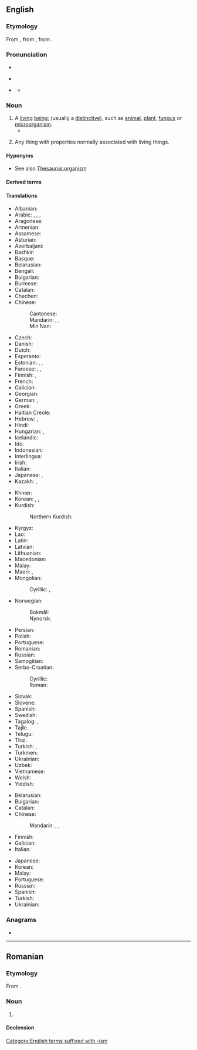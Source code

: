 ==English==
{{wikipedia|lang=en}}

===Etymology===
From {{suffix|en|organ|ism}}, from {{derived|en|grc|ὄργανον||tool, instrument}}, from {{derived|en|ine-pro|*werǵ-||work}}. {{etystub|en|needs suffix info / intermediate steps}}

===Pronunciation===
* {{enPR|ôr′gə-nĭz'əm}}
* {{a|UK}} {{IPA|en|/ˈɔː.ɡəˌnɪz.əm/}}
* {{a|US}} {{IPA|en|/ˈɔɹ.ɡəˌnɪz.əm/}}
** {{audio|en|en-us-organism.ogg|Audio (US)}}

===Noun===
{{en-noun}}

# A [[living]] [[being]]; (usually a [[distinct|distinctive]]), such as [[animal]], [[plant]], [[fungus]] or [[microorganism]].
#* {{quote-journal|en|date=2013-07-20|volume=408|issue=8845|magazine={{w|The Economist}}
|title=[http://www.economist.com/news/science-and-technology/21581981-what-pollution-some-opportunity-others-welcome-plastisphere Welcome to the plastisphere]
|passage=Plastics are energy-rich substances, which is why many of them burn so readily. Any '''organism''' that could unlock and use that energy would do well in the Anthropocene. Terrestrial bacteria and fungi which can manage this trick are already familiar to experts in the field.}}
# {{lb|en|by extension}} Any thing with properties normally associated with living things.

====Hyponyms====
* See also [[Thesaurus:organism]]

====Derived terms====
{{der3|en|free-living organism
|organismal
|organismic
|organismically
|Vincent's organism
}}

====Translations====
{{trans-top|living thing}}
* Albanian: {{t+|sq|organizëm|m}}
* Arabic: {{qualifier|indefinite}} {{t|ar|مُتَعَضٍّ|f}}, {{qualifier|definite}} {{t|ar|الْمُتَعَضِّي|f}}, {{t|ar|عُضْوِيَّة|f}}, {{t+|ar|مَوْجُود|m}}
* Aragonese: {{t|an|organismo|m}}
* Armenian: {{t+|hy|օրգանիզմ}}
* Assamese: {{t|as|জীৱ}}
* Asturian: {{t+|ast|organismu|m}}
* Azerbaijani: {{t|az|orqanizm}}
* Bashkir: {{t|ba|организм}}
* Basque: {{t|eu|organismo}}
* Belarusian: {{t|be|аргані́зм|m}}
* Bengali: {{t|bn|জীব}}
* Bulgarian: {{t+|bg|органи́зъм|m}}
* Burmese: {{t+|my|သတ္တဝါ}}
* Catalan: {{t+|ca|organisme|m}}
* Chechen: {{t|ce|дийнат}}
* Chinese:
*: Cantonese: {{t|yue|生物|tr=sang1 mat6}}
*: Mandarin: {{t+|cmn|生物|tr=shēngwù}}, {{t+|cmn|有機體}}, {{t+|cmn|有机体|tr=yǒujītǐ}}
*: Min Nan: {{t+|nan|生物|tr=seng-bu̍t}}
* Czech: {{t+|cs|organismus|m}}
* Danish: {{t+|da|organisme|c}}
* Dutch: {{t+|nl|organisme|n}}
* Esperanto: {{t+|eo|organismo}}
* Estonian: {{t+|et|organism}}, {{t|et|elusorganism}}, {{t|et|elusolend}}
* Faroese: {{t+|fo|vera|f}}, {{t|fo|lívvera|f}}, {{t|fo|skepna|f}}
* Finnish: {{t+|fi|eliö}}, {{t+|fi|organismi}}
* French: {{t+|fr|organisme|m}}
* Galician: {{t+|gl|organismo|m}}
* Georgian: {{t|ka|ორგანიზმი}}
* German: {{t+|de|Organismus|m}}, {{t+|de|Lebewesen|n}}
* Greek: {{t+|el|οργανισμός|m}}
* Haitian Creole: {{t|ht|òganis}}
* Hebrew: {{t+|he|אוֹרְגָּנִיזְם|m|tr=organizm}}, {{t+|he|יְצוּר|m|tr=yetsúr}}
* Hindi: {{t+|hi|जीव|m}}
* Hungarian: {{t+|hu|organizmus}}, {{t+|hu|élőlény}}
* Icelandic: {{t+|is|lífvera|f}}
* Ido: {{t+|io|organismo}}
* Indonesian: {{t+|id|organisme}}
* Interlingua: {{t|ia|organismo}}
* Irish: {{t|ga|orgánach|m}}
* Italian: {{t+|it|organismo|m}}
* Japanese: {{t+|ja|生物|tr=せいぶつ, seibutsu}}, {{t|ja|有機体|tr=ゆうきたい, yūkitai}}
* Kazakh: {{t|kk|ағза}}, {{t|kk|организм}}
{{trans-mid}}
* Khmer: {{t|km|ភាវរស់}}
* Korean: {{t+|ko|생물(生物)}}, {{t+|ko|유기체(有機體)}}, {{t+|ko|생물체(生物體)}}
* Kurdish:
*: Northern Kurdish: {{t+|kmr|zîndewer}}
* Kyrgyz: {{t|ky|организм}}
* Lao: {{t+|lo|ສິ່ງມີຊີວິດ}}
* Latin: {{t|la|organismus|m}}
* Latvian: {{t|lv|organisms|m}}
* Lithuanian: {{t|lt|organizmas|m}}
* Macedonian: {{t|mk|органи́зам|m}}
* Malay: {{t+|ms|organisma}}
* Maori: {{t|mi|rauropi}}, {{t|mi|kaiao}}
* Mongolian:
*: Cyrillic: {{t|mn|организм}}, {{t+|mn|махбод}}
* Norwegian:
*: Bokmål: {{t+|nb|organisme|m}}
*: Nynorsk: {{t|nn|organisme|m}}
* Persian: {{t+|fa|سازواره|tr=sâzvâre}}
* Polish: {{t+|pl|organizm|m}}
* Portuguese: {{t+|pt|organismo|m}}
* Romanian: {{t+|ro|organism|n}}
* Russian: {{t+|ru|органи́зм|m}}
* Samogitian: {{t|sgs|uorganėzmos|m}}
* Serbo-Croatian:
*: Cyrillic: {{t|sh|органѝзам|m}}
*: Roman: {{t+|sh|organìzam|m}}
* Slovak: {{t+|sk|organizmus|m}}
* Slovene: {{t+|sl|organizem|m}}
* Spanish: {{t+|es|organismo|m}}
* Swedish: {{t+|sv|organism|c}}
* Tagalog: {{t|tl|tataghay}}, {{t|tl|bagahay}}
* Tajik: {{t|tg|организм}}
* Telugu: {{t+|te|జీవి}}
* Thai: {{t+|th|สิ่งมีชีวิต}}
* Turkish: {{t+|tr|organizma}}, {{t+|tr|canlı}}
* Turkmen: {{t|tk|organizm}}
* Ukrainian: {{t+|uk|органі́зм|m}}
* Uzbek: {{t+|uz|organizm}}
* Vietnamese: {{t+|vi|sinh vật}}
* Welsh: {{t+|cy|organeb|f}}
* Yiddish: {{t|yi|אָרגאַניזם|m}}
{{trans-bottom}}

{{trans-top|any complex thing with properties normally associated with living things}}
* Belarusian: {{t|be|аргані́зм|m}}
* Bulgarian: {{t+|bg|органи́зъм|m}}
* Catalan: {{t+|ca|organisme|m}}
* Chinese:
*: Mandarin: {{t+|cmn|生物|tr=shēngwù}}, {{t+|cmn|有機體}}, {{t+|cmn|有機體|tr=yǒujītǐ}}
* Finnish: {{t+|fi|organismi}}
* Galician: {{t+|gl|organismo|m}}
* Italian: {{t+|it|organismo|m}}
{{trans-mid}}
* Japanese: {{t|ja|有機体|tr=ゆうきたい, yūkitai}}
* Korean: {{t+|ko|유기체(有機體)}}
* Malay: {{t+|ms|organisma}}
* Portuguese: {{t+|pt|organismo|m}}
* Russian: {{t+|ru|органи́зм|m}}
* Spanish: {{t+|es|organismo|m}}
* Turkish: {{t+|tr|organizma}}
* Ukrainian: {{t+|uk|органі́зм|m}}
{{trans-bottom}}

===Anagrams===
* {{anagrams|en|a=agimnors|moringas|roamings|sinogram}}

[[Category:English terms suffixed with -ism]]

----

==Romanian==

===Etymology===
From {{bor|ro|fr|organisme}}.

===Noun===
{{ro-noun|n|organisme}}

# {{l|en|organism}}

====Declension====
{{ro-noun-n}}